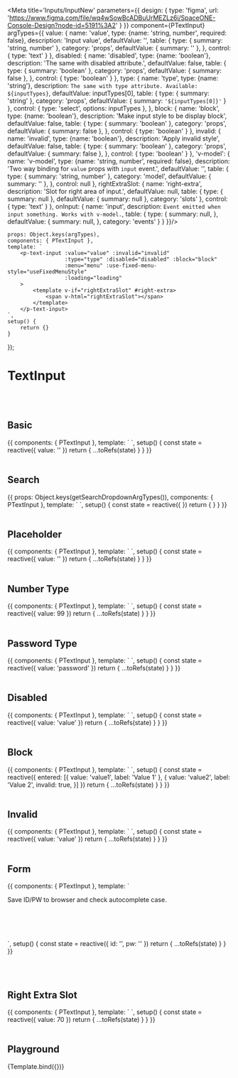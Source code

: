 

<Meta title='Inputs/InputNew' parameters={{
    design: {
        type: 'figma',
        url: 'https://www.figma.com/file/wq4wSowBcADBuUrMEZLz6i/SpaceONE-Console-Design?node-id=5191%3A2'
    }
}} component={PTextInput} argTypes={{
    value: {
        name: 'value',
        type: {name: 'string, number', required: false},
        description: 'Input value',
        defaultValue: '',
        table: {
            type: {
                summary: 'string, number'
            },
            category: 'props',
            defaultValue: {
                summary: ''
            },
        },
        control: {
            type: 'text'
        }
    },
    disabled: {
        name: 'disabled',
        type: {name: 'boolean'},
        description: 'The same with disabled attribute.',
        defaultValue: false,
        table: {
            type: {
                summary: 'boolean'
            },
            category: 'props',
            defaultValue: {
                summary: false
            },
        },
        control: {
            type: 'boolean'
        }
    },
    type: {
        name: 'type',
        type: {name: 'string'},
        description: `The same with type attribute. Available: ${inputTypes}`,
        defaultValue: inputTypes[0],
        table: {
            type: {
                summary: 'string'
            },
            category: 'props',
            defaultValue: {
                summary: `'${inputTypes[0]}'`
            }
        },
        control: {
            type: 'select',
            options: inputTypes
        },
    },
    block: {
        name: 'block',
        type: {name: 'boolean'},
        description: 'Make input style to be display block',
        defaultValue: false,
        table: {
            type: {
                summary: 'boolean'
            },
            category: 'props',
            defaultValue: {
                summary: false
            },
        },
        control: {
            type: 'boolean'
        }
    },
    invalid: {
        name: 'invalid',
        type: {name: 'boolean'},
        description: 'Apply invalid style',
        defaultValue: false,
        table: {
            type: {
                summary: 'boolean'
            },
            category: 'props',
            defaultValue: {
                summary: false
            },
        },
        control: {
            type: 'boolean'
        }
    },
    'v-model': {
        name: 'v-model',
        type: {name: 'string, number', required: false},
        description: 'Two way binding for `value` props with `input` event.',
        defaultValue: '',
        table: {
            type: {
                summary: 'string, number'
            },
            category: 'model',
            defaultValue: {
                summary: ''
            },
        },
        control: null
    },
    rightExtraSlot: {
        name: 'right-extra',
        description: 'Slot for right area of input.',
        defaultValue: null,
        table: {
            type: {
                summary: null
            },
            defaultValue: {
                summary: null
            },
            category: 'slots'
        },
        control: {
            type: 'text'
        }
    },
    onInput: {
        name: 'input',
        description: `Event emitted when input something. Works with v-model.`,
        table: {
            type: {
                summary: null,
            },
            defaultValue: {
                summary: null,
            },
            category: 'events'
        }
    }
}}/>


    props: Object.keys(argTypes),
    components: { PTextInput },
    template: `
        <p-text-input :value="value" :invalid="invalid"
                      :type="type" :disabled="disabled" :block="block"
                      :menu="menu" :use-fixed-menu-style="useFixedMenuStyle"
                      :loading="loading"
        >
            <template v-if="rightExtraSlot" #right-extra>
                <span v-html="rightExtraSlot"></span>
            </template>
        </p-text-input>
    `,
    setup() {
        return {}
    }
});


# TextInput
<br/>
<br/>


## Basic
<Canvas>
    <Story name="Basic" >
        {{
            components: { PTextInput },
            template: `
                <p-text-input v-model="value" />
            `,
            setup() {
                const state = reactive({
                    value: ''
                })
                return {
                    ...toRefs(state)
                }
            }
        }}
    </Story>
</Canvas>

<br/>
<br/>

## Search
<Canvas>
    <Story name="AutoComplete" args={{menu: getSearchDropdownMenu()}}>
        {{
            props: Object.keys(getSearchDropdownArgTypes()),
            components: { PTextInput },
            template: `
                <p-text-input :menu="menu"  multi-input use-fixed-menu-style auto-complete />
            `,
            setup() {
                const state = reactive({
                })
                return {
                }
            }
        }}
    </Story>
</Canvas>

<br/>
<br/>


## Placeholder
<Canvas>
    <Story name="Placeholder" >
        {{
            components: { PTextInput },
            template: `
                <p-text-input v-model="value" class="test" placeholder="Placeholder" />
            `,
            setup() {
                const state = reactive({
                    value: ''
                })
                return {
                    ...toRefs(state)
                }
            }
        }}
    </Story>
</Canvas>

<br/>
<br/>


## Number Type
<Canvas>
    <Story name="Number Type">
        {{
            components: { PTextInput },
            template: `
                <p-text-input v-model="value" type="number" :min="0" :max="100" />
            `,
            setup() {
                const state = reactive({
                    value: 99
                })
                return {
                    ...toRefs(state)
                }
            }
        }}
    </Story>
</Canvas>

<br/>
<br/>


## Password Type
<Canvas>
    <Story name="Password Type">
        {{
            components: { PTextInput },
            template: `
                <p-text-input v-model="value" type="password" />
            `,
            setup() {
                const state = reactive({
                    value: 'password'
                })
                return {
                    ...toRefs(state)
                }
            }
        }}
    </Story>
</Canvas>

<br/>
<br/>

## Disabled
<Canvas>
    <Story name="Disabled">
        {{
            components: { PTextInput },
            template: `
                <p-text-input v-model="value" disabled />
            `,
            setup() {
                const state = reactive({
                    value: 'value'
                })
                return {
                    ...toRefs(state)
                }
            }
        }}
    </Story>
</Canvas>

<br/>
<br/>


## Block
<Canvas>
    <Story name="Block">
        {{
            components: { PTextInput },
            template: `
                <p-text-input :entered="entered" block multi-input />
            `,
            setup() {
                const state = reactive({
                    entered: [{
                        value: 'value1',
                        label: 'Value 1'
                    }, {
                        value: 'value2',
                        label: 'Value 2',
                        invalid: true,
                    }]
                })
                return {
                    ...toRefs(state)
                }
            }
        }}
    </Story>
</Canvas>

<br/>
<br/>

## Invalid
<Canvas>
    <Story name="Invalid">
        {{
            components: { PTextInput },
            template: `
                <p-text-input v-model="value" invalid />
            `,
            setup() {
                const state = reactive({
                    value: 'value'
                })
                return {
                    ...toRefs(state)
                }
            }
        }}
    </Story>
</Canvas>

<br/>
<br/>


## Form
<Canvas>
    <Story name="Form">
        {{
            components: { PTextInput },
            template: `
                <form>
                    <p>Save ID/PW to browser and check autocomplete case.</p>
                    <br/><br/>
                    <p-text-input v-model="id" placeholder="ID" autocomplete="username" />
                    <br/><br/>
                    <p-text-input v-model="pw" type="password" placeholder="PW" autocomplete="current-password" />
                </form>
            `,
            setup() {
                const state = reactive({
                    id: '',
                    pw: ''
                })
                return {
                    ...toRefs(state)
                }
            }
        }}
    </Story>
</Canvas>

<br/>
<br/>

## Right Extra Slot

<Canvas>
    <Story name="Right Extra Slot" args={{
        value: 100,
        type: 'number',
        rightExtraSlot: '%'
    }}>
        {{
            components: { PTextInput },
            template: `
                <p-text-input style="width: 80px;" multi-input v-model="value" >
                    <template #right-extra>%</template>
                </p-text-input>
            `,
            setup() {
                const state = reactive({
                    value: 70
                })
                return {
                    ...toRefs(state)
                }
            }
        }}
    </Story>
</Canvas>

<br/>
<br/>


## Playground

<Canvas>
    <Story name="Playground">
        {Template.bind({})}
    </Story>
</Canvas>

<ArgsTable story="Playground"/>

